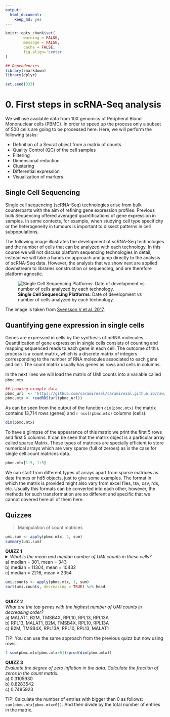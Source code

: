 ```yaml
---
output:
  html_document:
    keep_md: yes
---
```



```r
knitr::opts_chunk$set(
        warning = FALSE, 
        message = FALSE,
        cache = FALSE,
        fig.align='center'
)

## Dependencies
library(rmarkdown)
library(dplyr)

set.seed(333)
```


# 0. First steps in scRNA-Seq analysis {#intro}


We will use available data from 10X genomics of Peripheral Blood Mononuclear cells (PBMC). In order
to speed up the process only a subset of 500 cells are going to be processed here. Here, we will
perform the following tasks:

* Definition of a Seurat object from a matrix of counts
* Quality Control (QC) of the cell samples
* Filtering
* Dimensional reduction
* Clustering
* Differential expression
* Visualization of markers


## Single Cell Sequencing

Single cell sequencing (scRNA-Seq) technologies arise from bulk counterparts with 
the aim of refining gene expression profiles. Previous bulk Sequencing offered 
averaged quantifications of gene expression in samples. In some contexts, for 
example, when studying cell type specificity or the heterogeneity in tumours is 
important to dissect patterns in cell subpopulations.

The following image illustrates the development of scRNA-Seq technologies
and the number of cells that can be analyzed with each technology. In this 
course we will not discuss platform sequencing technologies in detail, 
instead we will take a hands on approach and jump directly to the analysis 
of scRNA-Seq data. However, the analysis that we show next are applied downstream 
to libraries construction or sequencing, and are therefore platform agnostic.


![**Single Cell Sequencing Platforms**: Date of development *vs* number of cells analyzed by each technology.](figures/moores-law.png)

The image is taken from [Svensson V et al, 2017](https://arxiv.org/abs/1704.01379).


## Quantifying gene expression in single cells


Genes are expressed in cells by the synthesis of mRNA molecules. Quantification of gene expression
in single cells consists of counting and mapping sequenced reads to each gene in each cell. The 
outcome of this process is a count matrix, which is a discrete matrix of integers corresponding
to the number of RNA molecules associated to each gene and cell. The count matrix usually has 
genes as rows and cells in columns. 

In the next lines we will load the matrix of UMI counts into a variable called `pbmc.mtx`. 


```r
## Loading example data
pbmc_url  <- 'https://github.com/caramirezal/caramirezal.github.io/raw/master/bookdown-minimal/data/pbmc_10X_500_cells.mtx.rds'
pbmc.mtx <- readRDS(url(pbmc_url))
```


As can be seen from the output of the function `dim(pbmc.mtx)` the matrix contains 13,714 rows (genes) and `r ncol(pbmc.mtx)` columns (cells). 


```r
dim(pbmc.mtx)
```


To have a glimpse of the appearance of this matrix we print the first 5 rows and first 5 columns. It can
be seen that the matrix object is a particular array called sparse Matrix. These types of matrices are 
specially efficient to store numerical arrays which are very sparse (full of zeroes) as is the case
for single cell count matrices data.


```r
pbmc.mtx[1:5, 1:5]
```

We can start from different types of arrays apart from sparse matrices as data frames or hd5 
objects, just to give some examples. The format in which the matrix is provided might also vary from 
excel files, tsv, csv, rds, etc. Usually this formats can be converted into each other, however, the
methods for such transformation are so different and specific that we cannot covered here all of them
here.


## Quizzes

> Manipulation of count matrices

```r
umi.sum <- apply(pbmc.mtx, 2, sum)
summary(umi.sum)
```

<!-- Quizz 1-->
**QUIZZ 1**
<br>
<details>
<summary> *What is the mean and median number of UMI counts in these cells?* 
<br>
 a) median = 301, mean = 343
<br>
 b) median = 11304, mean = 10432
<br>
 c) median = 2216, mean = 2354
</summary>
<br>
<b>Answer:</b>
<br>
`umi.sum <- apply(pbmc.mtx, 2, sum)`
<br>
`summary(umi.sum)`

`Min. 1st Qu.  Median    Mean 3rd Qu.    Max.` <br>
`561      1741      2216      2354      2746      7928`  
</details> 


```r
umi.counts <- apply(pbmc.mtx, 1, sum)
sort(umi.counts, decreasing = TRUE) %>% head
```

<!-- Quizz 2-->
<br>
**QUIZZ 2**
<br>
<summary> *What are the top genes with the highest number of UMI counts in decreasing order?* 
<br>
 a) MALAT1, B2M, TMSB4X, RPL10, RPL13, RPL13A
<br>
 b) RPL13, MALAT1, B2M, TMSB4X, RPL10, RPL13A
<br>
 c) B2M, TMSB4X, RPL13A, RPL10, RPL13, MALAT1
</summary>
TIP: You can use the same approach from the previous quizz but now using rows.
<br>

```r
1-sum(pbmc.mtx[pbmc.mtx>0])/prod(dim(pbmc.mtx))
```

<!-- Quizz 3-->
**QUIZZ 3**
<br>
<summary> *Evaluate the degree of zero inflation in the data. Calculate the fraction of zeros in the count matrix.* 
<br>
 a) 0.3105930
<br>
 b) 0.8283542
<br>
 c) 0.7485923
 </summary>
TIP: Calculate the number of entries with bigger than 0 as follows: `sum(pbmc.mtx[pbmc.mtx>0])`.
And then divide by the total number of entries in the matrix.

<!--
`sum(pbmc.mtx==0)/prod(dim(pbmc.mtx))`
`0.9385724`
-->

<br>
